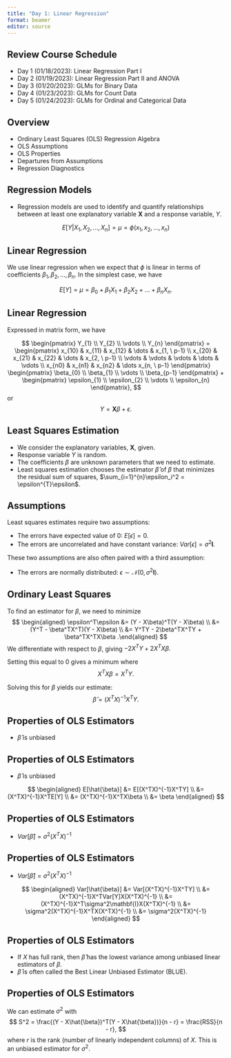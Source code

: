 ```yaml
---
title: "Day 1: Linear Regression"
format: beamer
editor: source 
---
```


## Review Course Schedule

-   Day 1 (01/18/2023): Linear Regression Part I
-   Day 2 (01/19/2023): Linear Regression Part II and ANOVA
-   Day 3 (01/20/2023): GLMs for Binary Data
-   Day 4 (01/23/2023): GLMs for Count Data
-   Day 5 (01/24/2023): GLMs for Ordinal and Categorical Data

## Overview

-   Ordinary Least Squares (OLS) Regression Algebra
-   OLS Assumptions
-   OLS Properties
- Departures from Assumptions
- Regression Diagnostics

## Regression Models

-   Regression models are used to identify and quantify relationships between at least one explanatory variable $\mathbf{X}$ and a response variable, $Y$.

$$
E[Y | X_1, X_2, \dots, X_n] = \mu = \phi(x_1, x_2, \dots, x_n)
$$

## Linear Regression

We use linear regression when we expect that $\phi$ is linear in terms of coefficients $\beta_1, \beta_2, \dots, \beta_n$. In the simplest case, we have

$$
E[Y] = \mu = \beta_0 + \beta_1X_1 + \beta_2X_2 + \dots + \beta_nX_n.
$$

## Linear Regression

Expressed in matrix form, we have

$$
\begin{pmatrix}
Y_{1} \\
Y_{2} \\
\vdots \\
Y_{n}
\end{pmatrix} = \begin{pmatrix}
x_{10} & x_{11} & x_{12} & \dots & x_{1, \ p-1} \\
x_{20} & x_{21} & x_{22} & \dots & x_{2, \ p-1} \\
\vdots  & \vdots & \vdots & \dots & \vdots \\
x_{n0} & x_{n1} & x_{n2} & \dots x_{n, \ p-1}
\end{pmatrix} \begin{pmatrix}
\beta_{0} \\
\beta_{1} \\
\vdots \\
\beta_{p-1}
\end{pmatrix} + \begin{pmatrix}
\epsilon_{1} \\
\epsilon_{2} \\
\vdots  \\
\epsilon_{n}
\end{pmatrix},
$$ or $$
Y = \mathbf{X}\beta + \epsilon.
$$

## Least Squares Estimation

-   We consider the explanatory variables, $\mathbf{X}$, given.
-   Response variable $Y$ is random.
-   The coefficients $\beta$ are unknown parameters that we need to estimate.
-   Least squares estimation chooses the estimator $\hat{\beta}$ of $\beta$ that minimizes the residual sum of squares, $\sum_{i=1}^{n}\epsilon_i^2 = \epsilon^{T}\epsilon$.

## Assumptions

Least squares estimates require two assumptions:

-   The errors have expected value of 0: $E[\epsilon] = 0$.
-   The errors are uncorrelated and have constant variance: $Var[\epsilon] = \sigma^2\mathbf{I}$.

These two assumptions are also often paired with a third assumption:

-   The errors are normally distributed: $\epsilon \sim \mathcal{N}(0, \sigma^2\mathbf{I})$.

## Ordinary Least Squares

To find an estimator for $\beta$, we need to minimize $$
\begin{aligned}
\epsilon^T\epsilon &= (Y - X\beta)^T(Y - X\beta) \\
&= (Y^T - \beta^TX^T)(Y - X\beta) \\
&= Y^TY - 2\beta^TX^TY + \beta^TX^TX\beta
.\end{aligned}
$$ We differentiate with respect to $\beta$, giving $-2X^TY + 2X^TX\beta.$

Setting this equal to 0 gives a minimum where $$
  X^TX\beta = X^TY.
$$

Solving this for $\beta$ yields our estimate: $$
  \hat{\beta} = (X^TX)^{-1}X^TY.
$$

## Properties of OLS Estimators

-   $\hat{\beta}$ is unbiased

## Properties of OLS Estimators

-   $\hat{\beta}$ is unbiased

$$
\begin{aligned}
E[\hat{\beta}] &= E[(X^TX)^{-1}X^TY] \\
&= (X^TX)^{-1}X^TE[Y] \\
&= (X^TX)^{-1}X^TX\beta \\
&= \beta
\end{aligned}
$$

## Properties of OLS Estimators

-   $Var[\hat{\beta}] = \sigma^2(X^TX)^{-1}$

## Properties of OLS Estimators

-   $Var[\hat{\beta}] = \sigma^2(X^TX)^{-1}$

$$
\begin{aligned}
Var[\hat{\beta}] &= Var[(X^TX)^{-1}X^TY] \\
&= (X^TX)^{-1}X^TVar[Y]X(X^TX)^{-1} \\
&= (X^TX)^{-1}X^T\sigma^2\mathbf{I}X(X^TX)^{-1} \\
&= \sigma^2(X^TX)^{-1}X^TX(X^TX)^{-1} \\
&= \sigma^2(X^TX)^{-1}
\end{aligned}
$$

## Properties of OLS Estimators

- If $X$ has full rank, then $\hat{\beta}$ has the lowest variance among unbiased linear estimators of $\beta$.
- $\hat{\beta}$ is often called the Best Linear Unbiased Estimator (BLUE).

## Properties of OLS Estimators

We can estimate $\sigma^2$ with
$$
  S^2 = \frac{(Y - X\hat{\beta})^T(Y - X\hat{\beta})}{n - r} = \frac{RSS}{n - r},
$$
where $r$ is the rank (number of linearly independent columns) of $X$. This is an unbiased estimator for $\sigma^2$.
